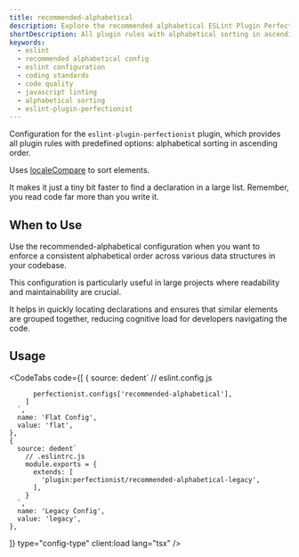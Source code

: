 ```yaml
---
title: recommended-alphabetical
description: Explore the recommended alphabetical ESLint Plugin Perfectionist configuration for sorting and organizing your code. Improve code readability and maintain a consistent coding style with this setup
shortDescription: All plugin rules with alphabetical sorting in ascending order
keywords:
  - eslint
  - recommended alphabetical config
  - eslint configuration
  - coding standards
  - code quality
  - javascript linting
  - alphabetical sorting
  - eslint-plugin-perfectionist
---
```



Configuration for the `eslint-plugin-perfectionist` plugin, which provides all plugin rules with predefined options: alphabetical sorting in ascending order.

Uses [localeCompare](https://developer.mozilla.org/en-US/docs/Web/JavaScript/Reference/Global_Objects/String/localeCompare) to sort elements.

It makes it just a tiny bit faster to find a declaration in a large list. Remember, you read code far more than you write it.

## When to Use

Use the recommended-alphabetical configuration when you want to enforce a consistent alphabetical order across various data structures in your codebase.

This configuration is particularly useful in large projects where readability and maintainability are crucial.

It helps in quickly locating declarations and ensures that similar elements are grouped together, reducing cognitive load for developers navigating the code.

## Usage

<CodeTabs
  code={[
    {
      source: dedent`
        // eslint.config.js

          perfectionist.configs['recommended-alphabetical'],
        ]
      `,
      name: 'Flat Config',
      value: 'flat',
    },
    {
      source: dedent`
        // .eslintrc.js
        module.exports = {
          extends: [
            'plugin:perfectionist/recommended-alphabetical-legacy',
          ],
        }
      `,
      name: 'Legacy Config',
      value: 'legacy',
    },

]}
type="config-type"
client:load
lang="tsx"
/>


